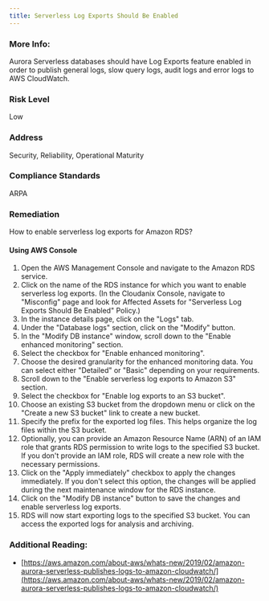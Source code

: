 ```yaml
---
title: Serverless Log Exports Should Be Enabled
---
```


### More Info:

Aurora Serverless databases should have Log Exports feature enabled in order to publish general logs, slow query logs, audit logs and error logs to AWS CloudWatch.

### Risk Level

Low

### Address

Security, Reliability, Operational Maturity

### Compliance Standards

ARPA

### Remediation

How to enable serverless log exports for Amazon RDS?

#### Using AWS Console

1. Open the AWS Management Console and navigate to the Amazon RDS service.
2. Click on the name of the RDS instance for which you want to enable serverless log exports.
    (In the Cloudanix Console, navigate to "Misconfig" page and look for Affected Assets for "Serverless Log Exports Should Be Enabled" Policy.)
3. In the instance details page, click on the "Logs" tab.
4. Under the "Database logs" section, click on the "Modify" button.
5. In the "Modify DB instance" window, scroll down to the "Enable enhanced monitoring" section.
6. Select the checkbox for "Enable enhanced monitoring".
7. Choose the desired granularity for the enhanced monitoring data. You can select either "Detailed" or "Basic" depending on your requirements.
8. Scroll down to the "Enable serverless log exports to Amazon S3" section.
9. Select the checkbox for "Enable log exports to an S3 bucket".
10. Choose an existing S3 bucket from the dropdown menu or click on the "Create a new S3 bucket" link to create a new bucket.
11. Specify the prefix for the exported log files. This helps organize the log files within the S3 bucket.
12. Optionally, you can provide an Amazon Resource Name (ARN) of an IAM role that grants RDS permission to write logs to the specified S3 bucket. If you don't provide an IAM role, RDS will create a new role with the necessary permissions.
13. Click on the "Apply immediately" checkbox to apply the changes immediately. If you don't select this option, the changes will be applied during the next maintenance window for the RDS instance.
14. Click on the "Modify DB instance" button to save the changes and enable serverless log exports.
15. RDS will now start exporting logs to the specified S3 bucket. You can access the exported logs for analysis and archiving.

### Additional Reading:

- [https://aws.amazon.com/about-aws/whats-new/2019/02/amazon-aurora-serverless-publishes-logs-to-amazon-cloudwatch/](https://aws.amazon.com/about-aws/whats-new/2019/02/amazon-aurora-serverless-publishes-logs-to-amazon-cloudwatch/)

